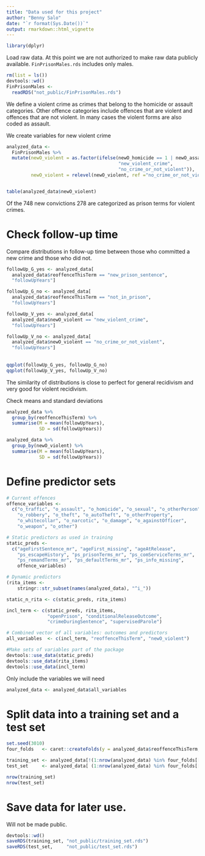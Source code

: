 ```yaml
---
title: "Data used for this project"
author: "Benny Salo"
date: "`r format(Sys.Date())`"
output: rmarkdown::html_vignette
---
```



```r
library(dplyr)
```

Load raw data. At this point we are not authorized to make raw data publicly available. `FinPrisonMales.rds` includes only males.

```r
rm(list = ls())
devtools::wd()
FinPrisonMales <- 
  readRDS("not_public/FinPrisonMales.rds")
```

We define a violent crime as crimes that belong to the homicide or assault categories. Other offence categories include offences that are violent and offences that are not violent. In many cases the violent forms are also coded as assault. 

We create variables for new violent crime

```r
analyzed_data <- 
  FinPrisonMales %>% 
  mutate(newO_violent = as.factor(ifelse(newO_homicide == 1 | newO_assault == 1, 
                                         "new_violent_crime", 
                                         "no_crime_or_not_violent")),
         newO_violent = relevel(newO_violent, ref ="no_crime_or_not_violent"))


table(analyzed_data$newO_violent)
```

Of the 748 new convictions 278 are categorized as prison terms for violent crimes.

# Check follow-up time

Compare distributions in follow-up time between those who committed a new crime and those who did not.

```r
followUp_G_yes <- analyzed_data[
  analyzed_data$reoffenceThisTerm == "new_prison_sentence",
  "followUpYears"]

followUp_G_no <- analyzed_data[
  analyzed_data$reoffenceThisTerm == "not_in_prison",
  "followUpYears"]

followUp_V_yes <- analyzed_data[
  analyzed_data$newO_violent == "new_violent_crime",
  "followUpYears"]

followUp_V_no <- analyzed_data[
  analyzed_data$newO_violent == "no_crime_or_not_violent",
  "followUpYears"]
  
  
qqplot(followUp_G_yes, followUp_G_no)
qqplot(followUp_V_yes, followUp_V_no)
```

The similarity of distributions is close to perfect for general recidivism and very good for violent recidivism.

Check means and standard deviations

```r
analyzed_data %>% 
  group_by(reoffenceThisTerm) %>% 
  summarise(M = mean(followUpYears),
            SD = sd(followUpYears))

analyzed_data %>% 
  group_by(newO_violent) %>% 
  summarise(M = mean(followUpYears),
            SD = sd(followUpYears))

```

# Define predictor sets
```r

# Current offences
offence_variables <-
  c("o_traffic", "o_assault", "o_homicide", "o_sexual", "o_otherPerson",
    "o_robbery", "o_theft", "o_autoTheft", "o_otherProperty",
    "o_whitecollar", "o_narcotic", "o_damage", "o_againstOfficer",
    "o_weapon", "o_other")

# Static predictors as used in training
static_preds <-
  c("ageFirstSentence_mr", "ageFirst_missing", "ageAtRelease",
    "ps_escapeHistory", "ps_prisonTerms_mr", "ps_comServiceTerms_mr",
    "ps_remandTerms_mr", "ps_defaultTerms_mr", "ps_info_missing",
    offence_variables)

# Dynamic predictors
(rita_items <-
    stringr::str_subset(names(analyzed_data), "^i_"))

static_n_rita <- c(static_preds, rita_items)

incl_term <- c(static_preds, rita_items,
               "openPrison", "conditionalReleaseOutcome",
               "crimeDuringSentence", "supervisedParole")

# Combined vector of all variables: outcomes and predictors
all_variables  <- c(incl_term, "reoffenceThisTerm", "newO_violent")

#Make sets of variables part of the package
devtools::use_data(static_preds)
devtools::use_data(rita_items)
devtools::use_data(incl_term)

```

Only include the variables we will need
```r
analyzed_data <- analyzed_data$all_variables
```



# Split data into a training set and a test set

```r
set.seed(3010)
four_folds   <- caret::createFolds(y = analyzed_data$reoffenceThisTerm, k = 4)

training_set <- analyzed_data[!(1:nrow(analyzed_data) %in% four_folds[[4]]), ]
test_set     <- analyzed_data[ (1:nrow(analyzed_data) %in% four_folds[[4]]), ]

nrow(training_set)
nrow(test_set)

```


# Save data for later use. 
Will not be made public.
```r
devtools::wd()
saveRDS(training_set, "not_public/training_set.rds")
saveRDS(test_set,     "not_public/test_set.rds")
```





